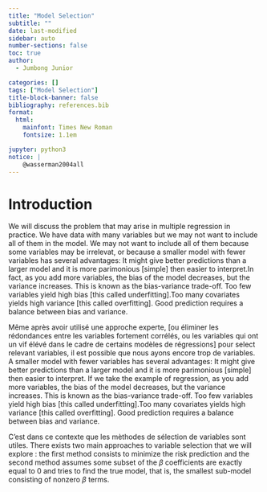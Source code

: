 ```yaml
---
title: "Model Selection"
subtitle: ""
date: last-modified
sidebar: auto
number-sections: false
toc: true
author:
  - Jumbong Junior 

categories: []
tags: ["Model Selection"]
title-block-banner: false
bibliography: references.bib
format: 
  html: 
    mainfont: Times New Roman
    fontsize: 1.1em

jupyter: python3
notice: |
    @wasserman2004all 
---
```



# Introduction 
We will discuss the problem that may arise in multiple regression in practice. We have data with many variables but we may not want to include all of them in the model. We may not want to include all of them because some variables may be irrelevat, or because a smaller model with fewer variables has several advantages: It might give better predictions than a larger model and it is more parimonious [simple] then easier to interpret.In fact, as you add more variables, the bias of the model decreases, but the variance increases. This is known as the bias-variance trade-off. Too few variables yield high bias [this called underfitting].Too many covariates yields high variance [this called overfitting]. Good prediction requires a balance between bias and variance.

Même après avoir utilisé une approche experte, [ou éliminer les rédondances entre les variables fortement corrélés, ou les variables qui ont un vif élévé dans le cadre de certains modèles de régressions] pour select relevant variables, il est possible que nous ayons encore trop de variables. A smaller model with fewer variables has several advantages: It might give better predictions than a larger model and it is more parimonious [simple] then easier to interpret. If we take the example of regression, as you add more variables, the bias of the model decreases, but the variance increases. This is known as the bias-variance trade-off. Too few variables yield high bias [this called underfitting].Too many covariates yields high variance [this called overfitting]. Good prediction requires a balance between bias and variance.

C'est dans ce contexte que les mèthodes de sélection de variables sont utiles. There exists two main approaches to variable selection that we will explore : the first method consists to minimize the risk prediction and the second method assumes some subset of the $\beta$ coefficients are exactly equal to 0 and tries to find the true model, that is, the smallest sub-model consisting of nonzero $\beta$ terms.

